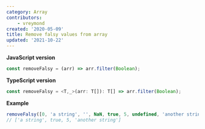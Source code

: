 ```yaml
---
category: Array
contributors:
    - vreymond
created: '2020-05-09'
title: Remove falsy values from array
updated: '2021-10-22'
---
```


**JavaScript version**

```js removeFalsy.js
const removeFalsy = (arr) => arr.filter(Boolean);
```

**TypeScript version**

```ts removeFalsy.ts
const removeFalsy = <T,_>(arr: T[]): T[] => arr.filter(Boolean);
```

**Example**

```js example.js
removeFalsy([0, 'a string', '', NaN, true, 5, undefined, 'another string', false]);
// ['a string', true, 5, 'another string']
```

